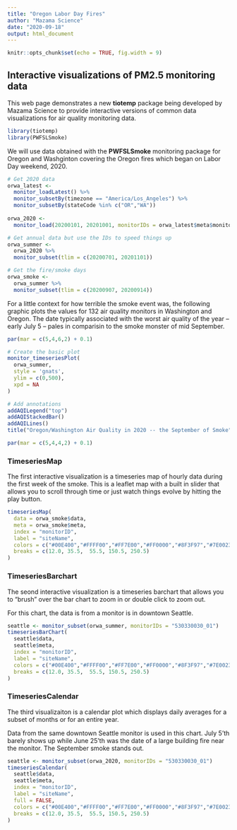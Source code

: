 ```yaml
---
title: "Oregon Labor Day Fires"
author: "Mazama Science"
date: "2020-09-18"
output: html_document
---
```


```r
knitr::opts_chunk$set(echo = TRUE, fig.width = 9)
```

## Interactive visualizations of PM2.5 monitoring data

This web page demonstrates a new **tiotemp** package being developed by 
Mazama Science to provide interactive versions of common data visualizations
for air quality monitoring data.

```r
library(tiotemp)
library(PWFSLSmoke)
```

We will use data obtained with the **PWFSLSmoke** monitoring package for Oregon
and Washginton covering the Oregon fires which began on Labor Day weekend, 2020.

```r
# Get 2020 data
orwa_latest <-
  monitor_loadLatest() %>%
  monitor_subsetBy(timezone == "America/Los_Angeles") %>%
  monitor_subsetBy(stateCode %in% c("OR","WA"))
  
orwa_2020 <- 
  monitor_load(20200101, 20201001, monitorIDs = orwa_latest$meta$monitorID)

# Get annual data but use the IDs to speed things up
orwa_summer <-
  orwa_2020 %>%
  monitor_subset(tlim = c(20200701, 20201101))

# Get the fire/smoke days
orwa_smoke <-
  orwa_summer %>%
  monitor_subset(tlim = c(20200907, 20200914))
```

For a little context for how terrible the smoke event was, the following graphic
plots the values for 132 air quality monitors in Washington and Oregon. The date
typically associated with the worst air quality of the year -- early July 5 --
pales in comparisin to the smoke monster of mid September.

```r
par(mar = c(5,4,6,2) + 0.1)
```

```r
# Create the basic plot
monitor_timeseriesPlot(
  orwa_summer,
  style = 'gnats',
  ylim = c(0,500),
  xpd = NA
)

# Add annotations
addAQILegend("top")
addAQIStackedBar()
addAQILines()
title("Oregon/Washington Air Quality in 2020 -- the September of Smoke")
```

```r
par(mar = c(5,4,4,2) + 0.1)
```

### TimeseriesMap

The first interactive visualization is a timeseries map of hourly data during the first
week of the smoke. This is a leaflet map with a built in slider that allows you 
to scroll through time or just watch things evolve by hitting the play button. 

```r
timeseriesMap(
  data = orwa_smoke$data,
  meta = orwa_smoke$meta,
  index = "monitorID",
  label = "siteName",
  colors = c("#00E400","#FFFF00","#FF7E00","#FF0000","#8F3F97","#7E0023"),
  breaks = c(12.0, 35.5,  55.5, 150.5, 250.5)
)
```

### TimeseriesBarchart

The seond interactive visualization is a timeseries barchart that allows you to "brush"
over the bar chart to zoom in or double click to zoom out.

For this chart, the data is from a monitor is in downtown Seattle.

```r
seattle <- monitor_subset(orwa_summer, monitorIDs = "530330030_01")
timeseriesBarChart(
  seattle$data, 
  seattle$meta,
  index = "monitorID",
  label = "siteName",
  colors = c("#00E400","#FFFF00","#FF7E00","#FF0000","#8F3F97","#7E0023"),
  breaks = c(12.0, 35.5,  55.5, 150.5, 250.5)
)
```

### TimeseriesCalendar

The third visualizaiton is a calendar plot which displays daily averages for 
a subset of months or for an entire year.

Data from the same downtown Seattle monitor is used in this chart. July 5'th 
barely shows up while June 25'th was the date of a large building fire near the
monitor. The September smoke stands out.

```r
seattle <- monitor_subset(orwa_2020, monitorIDs = "530330030_01")
timeseriesCalendar(
  seattle$data, 
  seattle$meta,
  index = "monitorID",
  label = "siteName",
  full = FALSE,
  colors = c("#00E400","#FFFF00","#FF7E00","#FF0000","#8F3F97","#7E0023"),
  breaks = c(12.0, 35.5,  55.5, 150.5, 250.5)
)
```
